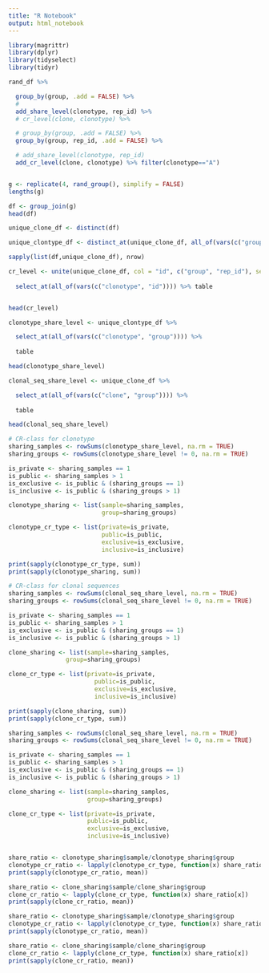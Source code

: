 ```yaml
---
title: "R Notebook"
output: html_notebook
---
```


```r
library(magrittr)
library(dplyr)
library(tidyselect)
library(tidyr)

```


```r

rand_df %>%

  group_by(group, .add = FALSE) %>%
  #
  add_share_level(clonotype, rep_id) %>%
  # cr_level(clone, clonotype) %>%

  # group_by(group, .add = FALSE) %>%
  group_by(group, rep_id, .add = FALSE) %>%

  # add_share_level(clonotype, rep_id)
  add_cr_level(clone, clonotype) %>% filter(clonotype=="A")


g <- replicate(4, rand_group(), simplify = FALSE)
lengths(g)
```

```r
df <- group_join(g)
head(df)
```

```r
unique_clone_df <- distinct(df)

unique_clontype_df <- distinct_at(unique_clone_df, all_of(vars(c("group", "rep_id", "clonotype"))))

sapply(list(df,unique_clone_df), nrow)
```

```r
cr_level <- unite(unique_clone_df, col = "id", c("group", "rep_id"), sep = "/") %>% 
  
  select_at(all_of(vars(c("clonotype", "id")))) %>% table


head(cr_level)
```

```r

clonotype_share_level <- unique_clontype_df %>% 

  select_at(all_of(vars(c("clonotype", "group")))) %>%
  
  table

head(clonotype_share_level)
```


```r
clonal_seq_share_level <- unique_clone_df %>% 

  select_at(all_of(vars(c("clone", "group")))) %>%
  
  table

head(clonal_seq_share_level)

```

```r

# CR-class for clonotype
sharing_samples <- rowSums(clonotype_share_level, na.rm = TRUE)
sharing_groups <- rowSums(clonotype_share_level != 0, na.rm = TRUE)

is_private <- sharing_samples == 1
is_public <- sharing_samples > 1
is_exclusive <- is_public & (sharing_groups == 1)
is_inclusive <- is_public & (sharing_groups > 1)

clonotype_sharing <- list(sample=sharing_samples, 
                          group=sharing_groups)

clonotype_cr_type <- list(private=is_private,
                          public=is_public,
                          exclusive=is_exclusive,
                          inclusive=is_inclusive)

print(sapply(clonotype_cr_type, sum))
print(sapply(clonotype_sharing, sum))

```

```r
# CR-class for clonal sequences
sharing_samples <- rowSums(clonal_seq_share_level, na.rm = TRUE)
sharing_groups <- rowSums(clonal_seq_share_level != 0, na.rm = TRUE)

is_private <- sharing_samples == 1
is_public <- sharing_samples > 1
is_exclusive <- is_public & (sharing_groups == 1)
is_inclusive <- is_public & (sharing_groups > 1)

clone_sharing <- list(sample=sharing_samples, 
                group=sharing_groups)

clone_cr_type <- list(private=is_private,
                        public=is_public,
                        exclusive=is_exclusive,
                        inclusive=is_inclusive)

print(sapply(clone_sharing, sum))
print(sapply(clone_cr_type, sum))

sharing_samples <- rowSums(clonal_seq_share_level, na.rm = TRUE)
sharing_groups <- rowSums(clonal_seq_share_level != 0, na.rm = TRUE)

is_private <- sharing_samples == 1
is_public <- sharing_samples > 1
is_exclusive <- is_public & (sharing_groups == 1)
is_inclusive <- is_public & (sharing_groups > 1)

clone_sharing <- list(sample=sharing_samples,
                      group=sharing_groups)

clone_cr_type <- list(private=is_private,
                      public=is_public,
                      exclusive=is_exclusive,
                      inclusive=is_inclusive)


share_ratio <- clonotype_sharing$sample/clonotype_sharing$group
clonotype_cr_ratio <- lapply(clonotype_cr_type, function(x) share_ratio[x])
print(sapply(clonotype_cr_ratio, mean))

share_ratio <- clone_sharing$sample/clone_sharing$group
clone_cr_ratio <- lapply(clone_cr_type, function(x) share_ratio[x])
print(sapply(clone_cr_ratio, mean))


```


```r

share_ratio <- clonotype_sharing$sample/clonotype_sharing$group
clonotype_cr_ratio <- lapply(clonotype_cr_type, function(x) share_ratio[x])
print(sapply(clonotype_cr_ratio, mean))

share_ratio <- clone_sharing$sample/clone_sharing$group
clone_cr_ratio <- lapply(clone_cr_type, function(x) share_ratio[x])
print(sapply(clone_cr_ratio, mean))

```

```r

```










